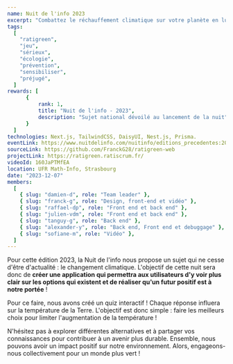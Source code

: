 ```yaml
---
name: Nuit de l'info 2023
excerpt: "Combattez le réchauffement climatique sur votre planète en luttant contre les idées reçues sur le climat."
tags:
  [
    "ratigreen",
    "jeu",
    "sérieux",
    "écologie",
    "prévention",
    "sensibiliser",
    "préjugé",
  ]
rewards: [
      {
          rank: 1,
          title: "Nuit de l'info - 2023",
          description: "Sujet national dévoilé au lancement de la nuit"
      }
  ]
technologies: Next.js, TailwindCSS, DaisyUI, Nest.js, Prisma.
eventLink: https://www.nuitdelinfo.com/nuitinfo/editions_precedentes:2023
sourceLink: https://github.com/FranckG28/ratigreen-web
projectLink: https://ratigreen.ratiscrum.fr/
videoId: 160JaPTMfEA
location: UFR Math-Info, Strasbourg
date: "2023-12-07"
members:
  [
    { slug: "damien-d", role: "Team leader" },
    { slug: "franck-g", role: "Design, front-end et vidéo" },
    { slug: "raffael-dp", role: "Front end et back end" },
    { slug: "julien-vdm", role: "Front end et back end" },
    { slug: "tanguy-g", role: "Back end" },
    { slug: "alexander-y", role: "Back end, Front end et debuggage" },
    { slug: "sofiane-m", role: "Vidéo" },
  ]
---
```


Pour cette édition 2023, la Nuit de l'info nous propose un sujet qui ne cesse d'être d'actualité : le changement climatique. 
L'objectif de cette nuit sera donc de **créer une application qui permettra aux utilisateurs d'y voir plus clair sur les options qui existent et de réaliser qu'un futur positif est à notre portée** !


Pour ce faire, nous avons créé un quiz interactif ! Chaque réponse influera sur la température de la Terre. 
L'objectif est donc simple : faire les meilleurs choix pour limiter l'augmentation de la température !


N'hésitez pas à explorer différentes alternatives et à partager vos connaissances pour contribuer à un avenir plus durable. 
Ensemble, nous pouvons avoir un impact positif sur notre environnement. 
Alors, engageons-nous collectivement pour un monde plus vert !
